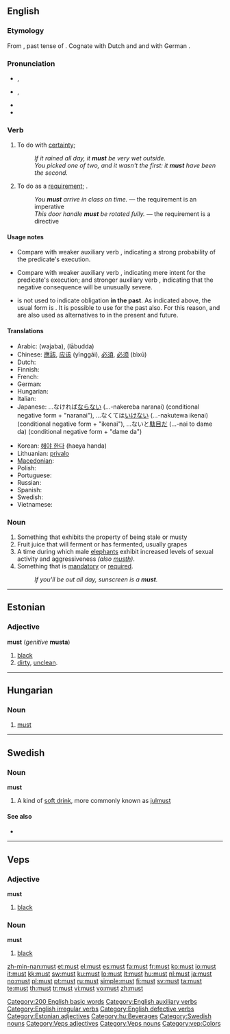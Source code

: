{{wikipedia|must (disambiguation)}}
==English==

{{rank|did|such|great|86|must|these|two|us}}

===Etymology===
From {{etyl|ang}} {{term|mosten}}, past tense of {{term|motan||be able to}}.  Cognate with Dutch {{term|moesten}} and {{term|moeten}} and with German {{term|müssen}}.

===Pronunciation===
* {{qualifier|stressed}} {{IPA|/mʌst/}}, {{SAMPA|/mVst/}}
* {{qualifier|unstressed}} {{IPA|/məs(t)/}}, {{SAMPA|/m@s(t)/}}
* {{audio|en-us-must.ogg|Audio (US)}}
* {{rhymes|ʌst}}

===Verb===
{{en-verb|inf=-|[[must]]|-|had to|-}}

# {{context|modal|_|auxiliary|defective}} To do with [[certainty]]; {{non-gloss definition|indicates that the speaker is [[certain]] that the subject will have executed the [[predicate]]}}
#: ''If it rained all day, it '''must''' be very wet outside.''
#: ''You picked one of two, and it wasn't the first: it '''must''' have been the second.''
# {{context|modal|_|auxiliary|defective}} To do as a [[require]]ment; {{non-gloss definition|indicates that the sentence subject is [[required]] as an imperative or directive to execute the sentence [[predicate]], with failure to do so resulting in a negative consequence}}.
#: ''You '''must''' arrive in class on time.'' — the requirement is an imperative
#: ''This door handle '''must''' be rotated fully.'' — the requirement is a directive

====Usage notes====
* {{sense|auxiliary|to do with certainty}} Compare with weaker auxiliary verb {{term|should}}, indicating a strong probability of the predicate's execution.
* {{sense|auxiliary|to do as a requirement}} Compare with weaker auxiliary verb {{term|should}}, indicating mere intent for the predicate's execution; and stronger auxiliary verb {{term|will}}, indicating that the negative consequence will be unusually severe.
* {{term|must|Must}} is not used to indicate obligation '''in the past'''. As indicated above, the usual form is {{term|had to}}. It is possible to use {{term|be bound to}} for the past also.  For this reason, {{term|have to}} and {{term|be bound to}} are also used as alternatives to {{term|must}} in the present and future.

====Translations====
{{trans-top|must}}
* Arabic: {{Arab|[[وجب]]}} (wajaba), {{Arab|[[لابد]]}} (lābudda)
* Chinese: [[應該]], [[应该]] (yīnggāi), [[必須]], [[必须]] (bìxū)
* Dutch: {{t+|nl|moeten}}
* Finnish: {{t-|fi|täytyy}}
* French: {{t+|fr|devoir}}
* German: {{t+|de|müssen}}
* Hungarian: {{t+|hu|kell}}
* Italian: {{t+|it|dovere}}
* Japanese: ...なければ[[ならない]] (...-nakereba naranai) (conditional negative form + "naranai"), ...なくては[[いけない]] (...-nakutewa ikenai) (conditional negative form + "ikenai"),  ...ないと[[駄目]]だ (...-nai to dame da) (conditional negative form + "dame da")
{{trans-mid}}
* Korean: [[해야 한다]] (haeya handa)
* Lithuanian: [[privalo]]
* [[Macedonian]]: {{t|mk|мора|tr=móra|sc=Cyrl}}
* Polish: {{t+|pl|musieć}}
* Portuguese: {{t+|pt|dever}}
* Russian: {{t+|ru|должен|m|tr=dólžen|sc=Cyrl}}
* Spanish: {{t+|es|deber}}
* Swedish: {{t+|sv|måste}}
* Vietnamese: {{t+|vi|phải|xs=Vietnamese}}
{{trans-bottom}}

===Noun===
{{wikipedia}}
{{en-noun}}

# Something that exhibits the property of being stale or musty
# Fruit juice that will ferment or has fermented, usually grapes
# A time during which male [[elephant]]s exhibit increased levels of sexual activity and aggressiveness ''(also [[musth]])''.
# Something that is [[mandatory]] or [[required]].
#: ''If you'll be out all day, sunscreen is a '''must'''.''

[[Category:200 English basic words]]
[[Category:English auxiliary verbs]]
[[Category:English irregular verbs]]
[[Category:English defective verbs]]

----

==Estonian==

===Adjective===
'''must''' (''genitive'' '''musta''')

# [[black]] {{color|lang=et}}
# [[dirty]], [[unclean]].

[[Category:Estonian adjectives]]

----

==Hungarian==

===Noun===
{{hu-noun|ok}}

# [[#English|must]]

[[Category:hu:Beverages]]

----

==Swedish==

===Noun===
<!---proper?--->
'''must'''

# A kind of [[soft drink]], more commonly known as [[julmust]]

====See also====
* {{pedialite}}

[[Category:Swedish nouns]]

----

==Veps==

===Adjective===
'''must'''

# [[black]]

===Noun===
'''must'''

# [[black]]

[[Category:Veps adjectives]]
[[Category:Veps nouns]]
[[Category:vep:Colors]]

[[zh-min-nan:must]]
[[et:must]]
[[el:must]]
[[es:must]]
[[fa:must]]
[[fr:must]]
[[ko:must]]
[[io:must]]
[[it:must]]
[[kk:must]]
[[sw:must]]
[[ku:must]]
[[lo:must]]
[[lt:must]]
[[hu:must]]
[[nl:must]]
[[ja:must]]
[[no:must]]
[[pl:must]]
[[pt:must]]
[[ru:must]]
[[simple:must]]
[[fi:must]]
[[sv:must]]
[[ta:must]]
[[te:must]]
[[th:must]]
[[tr:must]]
[[vi:must]]
[[vo:must]]
[[zh:must]]